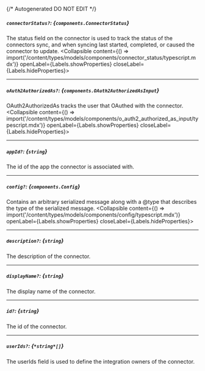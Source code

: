 {/* Autogenerated DO NOT EDIT  */}

##### `connectorStatus?`: *{`components.ConnectorStatus`}*
The status field on the connector is used to track the status of the connectors sync, and when syncing last started, completed, or caused the connector to update.
<Collapsible content={() => import('/content/types/models/components/connector_status/typescript.mdx')} openLabel={Labels.showProperties} closeLabel={Labels.hideProperties}>
</Collapsible>

---
##### `oAuth2AuthorizedAs?`: *{`components.OAuth2AuthorizedAsInput`}*
OAuth2AuthorizedAs tracks the user that OAuthed with the connector.
<Collapsible content={() => import('/content/types/models/components/o_auth2_authorized_as_input/typescript.mdx')} openLabel={Labels.showProperties} closeLabel={Labels.hideProperties}>
</Collapsible>

---
##### `appId?`: *{`string`}*
The id of the app the connector is associated with.

---
##### `config?`: *{`components.Config`}*
Contains an arbitrary serialized message along with a \@type that describes the type of the serialized message.
<Collapsible content={() => import('/content/types/models/components/config/typescript.mdx')} openLabel={Labels.showProperties} closeLabel={Labels.hideProperties}>
</Collapsible>

---
##### `description?`: *{`string`}*
The description of the connector.

---
##### `displayName?`: *{`string`}*
The display name of the connector.

---
##### `id?`: *{`string`}*
The id of the connector.

---
##### `userIds?`: *{`*string*[]`}*
The userIds field is used to define the integration owners of the connector.


